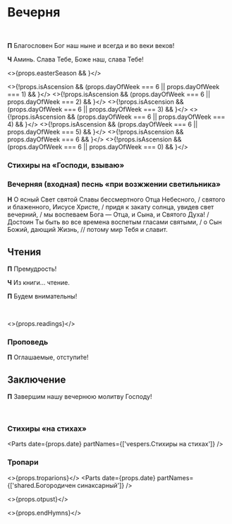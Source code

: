 
<span id="nachalo" />

# Вечерня

<br />

**П** Благословен Бог наш ныне и всегда и во веки веков!

<If condition={!props.sirnajaSedmitza}>

**Ч** Аминь. Слава Тебе, Боже наш, слава Тебе!

<MdxLoader src="Shared/Paraklit" lang={props.lang} />

</If>

<>{props.easterSeason && <MdxLoader src="Shared/EasterTroparion3x" lang={props.lang} />}</>

<>{!props.isAscension && (props.dayOfWeek === 6 || props.dayOfWeek === 1) && <MdxLoader src="Vespers/Prayer1" lang={props.lang} />}</>
<>{!props.isAscension && (props.dayOfWeek === 6 || props.dayOfWeek === 2) && <MdxLoader src="Vespers/Prayer2" lang={props.lang} />}</>
<>{!props.isAscension && (props.dayOfWeek === 6 || props.dayOfWeek === 3) && <MdxLoader src="Vespers/Prayer3" lang={props.lang} />}</>
<>{!props.isAscension && (props.dayOfWeek === 6 || props.dayOfWeek === 4) && <MdxLoader src="Vespers/Prayer4" lang={props.lang} />}</>
<>{!props.isAscension && (props.dayOfWeek === 6 || props.dayOfWeek === 5) && <MdxLoader src="Vespers/Prayer5" lang={props.lang} />}</>
<>{!props.isAscension && props.dayOfWeek === 6 && <MdxLoader src="Vespers/Prayer6" lang={props.lang} />}</>
<>{!props.isAscension && (props.dayOfWeek === 6 || props.dayOfWeek === 0) && <MdxLoader src="Vespers/Prayer7" lang={props.lang} />}</>

<MdxLoader src="Vespers/Prayer8" lang={props.lang} />
<MdxLoader src="Vespers/VecherniePsalmi" lang={props.lang} />

### Стихиры на «Господи, взываю»

<StihiriNaGV day={props.day} date={props.date} />
<span id="vhod" />

### Вечерняя (входная) песнь «при возжжении светильника»

**Н** О ясный Свет святой Славы бессмертного Отца Небесного, / святого и блаженного, Иисусе Христе, / придя к закату солнца, увидев свет вечерний, / мы воспеваем Бога — Отца, и Сына, и Святого Духа! / Достоин Ты быть во все времена воспетым гласами святыми, / о Сын Божий, дающий Жизнь, // потому мир Тебя и славит.

## Чтения

<Prokimens date={props.date} />
<span id="reading" />

**П** Премудрость!

**Ч** Из книги… чтение.

**П** Будем внимательны!

<br />

<>{props.readings}</>

### Проповедь

<MdxLoader src="Shared/EkteniaOglash" lang={props.lang} />
<MdxLoader src="Vespers/PrayerKatekhumens" lang={props.lang} />

**П** Оглашаемые, отступи́те!

<MdxLoader src="Vespers/Udostoi" lang={props.lang} lent />

## Заключение

**П** Завершим нашу вечернюю молитву Господу!

<MdxLoader src="Vespers/Prayer9" lang={props.lang} />
<br />
<MdxLoader src="Vespers/PrayerGlavopriklonnaja" lang={props.lang} />

### Стихиры «на стихах»

<Parts date={props.date} partNames={['vespers.Cтихиры на стихах']} />
<MdxLoader src="Vespers/PrayerSimeona" lang={props.lang} lent />
<MdxLoader src="Shared/STrisvatogo" lang={props.lang} />

### Тропари

<>{props.troparions}</>
<Parts
  date={props.date}
  partNames={['shared.Богородичен синаксарный']}
/>

<MdxLoader src="Shared/SugubajaKratkaja" lang={props.lang} />

<>{props.otpust}</>

<>{props.endHymns}</>
